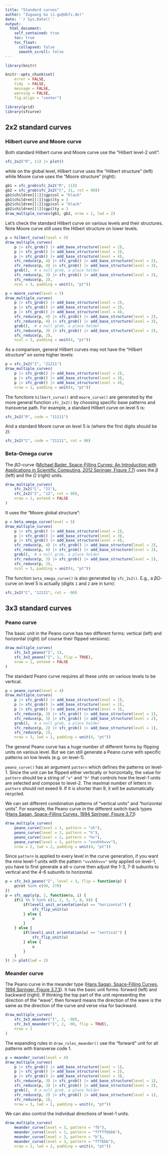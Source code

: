 ```yaml
---
title: "Standard curves"
author: "Zuguang Gu (z.gu@dkfz.de)"
date: '`r Sys.Date()`'
output: 
  html_document:
    self_contained: true
    toc: true
    toc_float:
      collapsed: false
      smooth_scroll: false
---
```


```r
library(knitr)

knitr::opts_chunk$set(
    error = FALSE,
    tidy  = FALSE,
    message = FALSE,
    warning = FALSE,
    fig.align = "center")

library(grid)
library(sfcurve)
```

## 2x2 standard curves

### Hilbert curve and Moore curve

Both standard Hilbert curve and Moore curve use the "Hilbert level-2 unit":

```r
sfc_2x2("R", 11) |> plot()
```

while on the global level, Hilbert curve uses the "Hilbert structure" (left) while Moore curve
uses the "Moore structure" (right):

```r
gb1 = sfc_grob(sfc_2x2("R", 11))
gb2 = sfc_grob(sfc_2x2("C", 21, rot = 90))
gb1$children[[1]]$gp$col = "black"
gb1$children[[1]]$gp$lty = 3
gb2$children[[1]]$gp$col = "black"
gb2$children[[1]]$gp$lty = 3
draw_multiple_curves(gb1, gb2, nrow = 1, lwd = 2)
```

Let's check the standard Hilbert curve on various levels and their structures. Note
Moore curve still uses the Hilbert structure on lower levels.

```r
p = hilbert_curve(level = 5)
draw_multiple_curves(
    p |> sfc_grob() |> add_base_structure(level = 2),
    p |> sfc_grob() |> add_base_structure(level = 3),
    p |> sfc_grob() |> add_base_structure(level = 4),
    sfc_reduce(p, 4) |> sfc_grob() |> add_base_structure(level = 2),
    sfc_reduce(p, 4) |> sfc_grob() |> add_base_structure(level = 3),
    grob(),  # a null grob, a place holder
    sfc_reduce(p, 3) |> sfc_grob() |> add_base_structure(level = 2),
    sfc_reduce(p, 2),
    ncol = 3, padding = unit(4, "pt"))
```

```r
p = moore_curve(level = 5)
draw_multiple_curves(
    p |> sfc_grob() |> add_base_structure(level = 2),
    p |> sfc_grob() |> add_base_structure(level = 3),
    p |> sfc_grob() |> add_base_structure(level = 4),
    sfc_reduce(p, 4) |> sfc_grob() |> add_base_structure(level = 2),
    sfc_reduce(p, 4) |> sfc_grob() |> add_base_structure(level = 3),
    grob(),  # a null grob, a place holder
    sfc_reduce(p, 3) |> sfc_grob() |> add_base_structure(level = 2),
    sfc_reduce(p, 2),
    ncol = 3, padding = unit(4, "pt"))
```

As a comparison, general Hilbert curves may not have the "Hilbert structure" on some higher levels:

```r
p = sfc_2x2("I", "21211")
draw_multiple_curves(
    p |> sfc_grob() |> add_base_structure(level = 2),
    p |> sfc_grob() |> add_base_structure(level = 3),
    p |> sfc_grob() |> add_base_structure(level = 4),
    nrow = 1, padding = unit(4, "pt"))
```


The functions `hilbert_curve()` and `moore_curve()` are generated by the more general function `sfc_2x2()` by
choosing specific base patterns and transverse path. For example, a standard Hilbert curve on level 5 is:

```r
sfc_2x2("R", code = "11111")
```

And a standard Moore curve on level 5 is (where the first digits should be `2`):

```r
sfc_2x2("C", code = "21111", rot = 90)
```


### Beta-Omega curve

The $\beta\Omega$-curve ([Michael Bader. Space-Filling Curves: An Introduction with Applications in Scientific Computing, 2012 Springer, Figure 7.7](https://doi.org/10.1007/978-3-642-31046-1)) uses the $\beta$ (left) and the $\Omega$ (right) units.


```r
draw_multiple_curves(
    sfc_2x2("L", "21"),
    sfc_2x2("I", "12", rot = 90),
    nrow = 1, extend = FALSE
)
```

It uses the "Moore global structure":


```r
p = beta_omega_curve(level = 5)
draw_multiple_curves(
    p |> sfc_grob() |> add_base_structure(level = 2),
    p |> sfc_grob() |> add_base_structure(level = 3),
    p |> sfc_grob() |> add_base_structure(level = 4),
    sfc_reduce(p, 4) |> sfc_grob() |> add_base_structure(level = 2),
    sfc_reduce(p, 4) |> sfc_grob() |> add_base_structure(level = 3),
    grob(),  # a null grob, a place holder
    sfc_reduce(p, 3) |> sfc_grob() |> add_base_structure(level = 2),
    sfc_reduce(p, 2),
    ncol = 3, padding = unit(4, "pt"))
```

The function `beta_omega_curve()` is also generated by `sfc_2x2()`. E.g., a $\beta\Omega$-curve on level 5
is actually (digits `1` and `2` are in turn):

```r
sfc_2x2("C", "12121", rot = -90)
```

## 3x3 standard curves

### Peano curve

The basic unit in the Peano curve has two different forms: vertical (left) and horizontal (right) (of course their flipped versions):

```r
draw_multiple_curves(
    sfc_3x3_peano("I", 1),
    sfc_3x3_peano("I", 1, flip = TRUE),
    nrow = 1, extend = FALSE
)
```

The standard Peano curve requires all these units on various levels to be vertical.

```r
p = peano_curve(level = 4)
draw_multiple_curves(
    p |> sfc_grob() |> add_base_structure(level = 1),
    p |> sfc_grob() |> add_base_structure(level = 2),
    p |> sfc_grob() |> add_base_structure(level = 3),
    sfc_reduce(p, 3) |> sfc_grob() |> add_base_structure(level = 1),
    sfc_reduce(p, 3) |> sfc_grob() |> add_base_structure(level = 2),
    grob(),  # a null grob, a place holder
    sfc_reduce(p, 2) |> sfc_grob() |> add_base_structure(level = 1),
    sfc_reduce(p, 1),
    nrow = 3, lwd = 2, padding = unit(4, "pt"))
```

The general Peano curve has a huge number of different forms by flipping units on various level. But we can still
generate a Peano curve with specific patterns on low levels (e.g. on level-1).

`peano_curve()` has an argument `pattern` which defines the patterns on level-1. Since the unit can be flipped
either vertically or horizontally, the value for `pattern` should be a string of `"v"` and `"h"` that controls how the level-1
units are selected and compose to level-2. The maximal number of letters in `pattern` should not exeed 9. If it is shorter
than 9, it will be automatically recycled.

We can set different combination patterns of "vertical units" and "horizontal units".
For example, the Peano curve in the different switch-back types ([Hans Sagan, Space-Filling Curves, 1994 Springer, Figure 3.7.1](https://link.springer.com/book/10.1007/978-1-4612-0871-6))

```r
draw_multiple_curves(
    peano_curve(level = 3, pattern = "vh"),
    peano_curve(level = 3, pattern = "h"),
    peano_curve(level = 3, pattern = "hv"),
    peano_curve(level = 3, pattern = "vvvhhhvvv"),
    nrow = 2, lwd = 2, padding = unit(4, "pt"))
```

Since `pattern` is applied to every level in the curve generation, if you want
the nine level-1 units with the pattern `"vvvhhhvvv"` only applied on level-1,
you have to first generate a all-v curve then adjust the 1-3, 7-8 subunits to vertical
and the 4-6 subunits to horizontal.

```r
p = sfc_3x3_peano("I", level = 3, flip = function(p) {
    p@rot %in% c(90, 270)
})
p = sfc_apply(p, 2, function(u, i) {
    if(i %% 9 %in% c(1, 2, 3, 7, 8, 9)) {
        if(level1_unit_orientation(u) == "horizontal") {
            sfc_flip_unit(u)
        } else {
            u
        }
    } else {
        if(level1_unit_orientation(u) == "vertical") {
            sfc_flip_unit(u)
        } else {
            u
        }
    }
}) |> plot(lwd = 2)
```

### Meander curve

The Peano curve in the meander type ([Hans Sagan, Space-Filling Curves, 1994 Springer, Figure 3.7.3](https://link.springer.com/book/10.1007/978-1-4612-0871-6)). It has the basic unit forms: forward (left) and backward (right). If thinking the top
part of the unit representing the direction of the "wave", then forward means the direction of the wave is the same as the direction of the curve
and verse visa for backward.


```r
draw_multiple_curves(
    sfc_3x3_meander("I", 2, -90),
    sfc_3x3_meander("I", 2, -90, flip = TRUE),
    nrow = 1
)
```

The expanding rules in `draw_rules_meander()` use the "forward" unit for all patterns
with transverse code 1.

```r
p = meander_curve(level = 4)
draw_multiple_curves(
    p |> sfc_grob() |> add_base_structure(level = 1),
    p |> sfc_grob() |> add_base_structure(level = 2),
    p |> sfc_grob() |> add_base_structure(level = 3),
    sfc_reduce(p, 3) |> sfc_grob() |> add_base_structure(level = 1),
    sfc_reduce(p, 3) |> sfc_grob() |> add_base_structure(level = 2),
    grob(),  # a null grob, a place holder
    sfc_reduce(p, 2) |> sfc_grob() |> add_base_structure(level = 1),
    sfc_reduce(p, 1),
    nrow = 3, lwd = 2, padding = unit(4, "pt"))
```

We can also control the individual directions of level-1 units.

```r
draw_multiple_curves(
    meander_curve(level = 3, pattern = "fb"),
    meander_curve(level = 3, pattern = "fffffbbbb"),
    meander_curve(level = 3, pattern = "b"),
    meander_curve(level = 3, pattern = "fffbbb"),
    nrow = 2, lwd = 2, padding = unit(4, "pt"))
```


